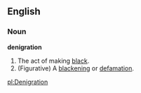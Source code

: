 ==English==

===Noun===

'''denigration'''

#The act of making [[black]].
#(Figurative) A [[blackening]] or [[defamation]].

[[pl:Denigration]]